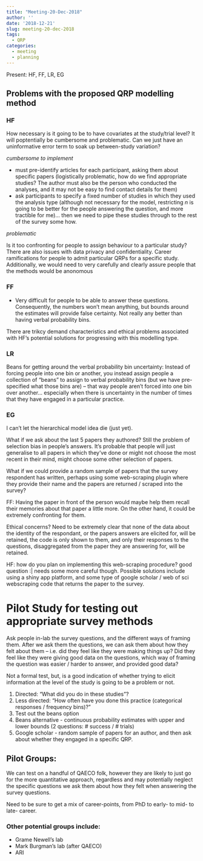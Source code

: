 ```yaml
---
title: "Meeting-20-Dec-2018"
author: ''
date: '2018-12-21'
slug: meeting-20-dec-2018
tags: 
  - QRP
categories:
  - meeting
  - planning
---
```


Present: HF, FF, LR, EG

## Problems with the proposed QRP modelling method

### HF

How necessary is it going to be to have covariates at the study/trial level? It will poptentially be cumbersome and problematic. Can we just have an uninformative error term to soak up between-study variation?

*cumbersome to implement*

- must pre-identify articles for each participant, asking them about specific papers (logistically problematic, how do we find appropriate studies? The author must also be the person who conducted the analyses, and it may not be easy to find contact details for them)
- ask participants to specify a fixed number of studies in which they used the analysis type (although not necessary for the model, restricting *n* is going to be better for the people answering the question, and more tractible for me)... then we need to pipe these studies through to the rest of the survey some how.

*problematic*

Is it too confronting for people to assign behaviour to a particular study? There are also issues with data privacy and confidentiality. Career ramifications for people to admit particular QRPs for a specific study. Additionally, we would need to very carefully and clearly assure people that the methods would be anonomous

### FF

- Very difficult for people to be able to answer these questions. Consequently, the numbers won't mean anything, but bounds around the estimates will provide false certainty. Not really any better than having verbal probability bins.

There are trikcy demand characteristics and ethical problems associated with HF's potential solutions for progressing with this modelling type.

### LR

Beans for getting around the verbal probability bin uncertainty: Instead of forcing people into one bin or another, you instead assign people a collection of "beans" to assign to verbal probability bins (but we have pre-specified what those bins are) -- that way people aren't forced into one bin over another... especially when there is uncertainty in the number of times that they have engaged in a particular practice.

### EG

I can't let the hierarchical model idea die (just yet). 

What if we ask about the last 5 papers they authored? Still the problem of selection bias in people's answers. It's probable that people will just generalise to all papers in which they've done or might not choose the most recent in their mind, might choose some other selection of papers.

What if we could provide a random sample of papers that the survey respondent has written, perhaps using some web-scraping plugin where they provide their name and the papers are returned / scraped into the survey? 

FF: Having the paper in front of the person would maybe help them recall their memories about that paper a little more. On the other hand, it could be extremely confronting for them.

Ethical concerns? Need to be extremely clear that none of the data about the identity of the respondant, or the papers answers are elicited for, will be retained, the code is only shown to them, and only their responses to the questions, disaggregated from the paper they are answering for, will be retained.

HF: how do you plan on implementing this web-scraping procedure? good question :| needs some more careful though. Possible solutions include using a shiny app platform, and some type of google scholar / web of sci webscraping code that returns the paper to the survey.

# Pilot Study for testing out appropriate survey methods

Ask people in-lab the survey questions, and the different ways of framing them. After we ask them the questions, we can ask them about how they felt about them -- i.e. did they feel like they were making things up? Did they feel like they were giving good data on the questions, which way of framing the question was easier / harder to answer, and provided good data?

Not a formal test, but, is a good indication of whether trying to elicit information at the level of the study is going to be a problem or not.

1. Directed: "What did you do in these studies"?
2. Less directed: "How often have you done this practice (categorical responses / frequency bins)?"
3. Test out the beans option
4. Beans alternative - continuous probability estimates with upper and lower bounds (2 questions: # success / # trials)
5. Google scholar - random sample of papers for an author, and then ask about whether they engaged in a specific QRP.

## Pilot Groups:

We can test on a handful of QAECO folk, however they are likely to just go for the more quantitative approach, regardless and may potentially neglect the specific questions we ask them about how they felt when answering the survey questions.

Need to be sure to get a mix of career-points, from PhD to early- to mid- to late- career.

### Other potential groups include: 

- Grame Newell's lab
- Mark Burgman's lab (after QAECO)
- ARI

